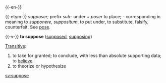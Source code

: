 {{-en-}}

{{-etym-}}
{{F.}} ''supposer''; prefix ''sub-'' under + ''poser'' to place; - corresponding in meaning to {{L.}} ''supponere'', ''suppositum'', to put under, to substitute, falsify, counterfeit. See [[pose]].

{{-v-}}
'''to suppose'''   ([[supposed]], [[supposing]])

[[Transitive]]:
#to take for granted; to conclude, with less than absolute supporting data; to [[believe]].
#to theorize or hypothesize

[[sv:suppose]]